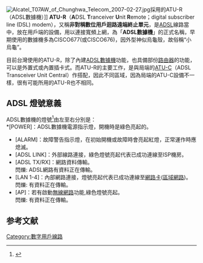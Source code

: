 [[File:Alcatel_T07AW_of_Chunghwa_Telecom_2007-02-27.jpg|thumb]]採用的ATU-R（ADSL數據機）]]
'''ATU-R'''（'''A'''DSL '''T'''ranceiver '''U'''nit '''R'''emote；digital subscriber line (DSL) modem），又稱'''非對稱數位用戶迴路遠端終止單元'''，是[[ADSL|ADSL]]線路當中，放在用戶端的設備，用以連接寬頻上網，為「'''ADSL數據機'''」的正式名稱，早期使用的數據機多為CISCO677(或CISCO676)，因外型神似烏龜殼，故俗稱“小烏龜”。

目前台灣使用的ATU-R，除了內建[[ADSL|ADSL]][[數據機|數據機]]功能，也具備部份[[路由器|路由器]]的功能，可以是外置式或內置插卡式。而ATU-R的主要工作，是與局端的[[ATU-C|ATU-C]]（ADSL Transceiver Unit Central）作搭配，因此不同區域，因為局端的ATU-C設備不一樣，很有可能所用的ATU-R也不相同。

== ADSL 燈號意義==
ADSL數據機的燈號<ref>{{Cite web |url=http://service.hinet.net/2004/new_adsl01.htm |title=各種ATU-R及Splitter之接線安裝 |accessdate=2016-01-17 |archive-date=2016-01-04 |archive-url=https://web.archive.org/web/20160104233052/http://service.hinet.net/2004/new_adsl01.htm |dead-url=no }}</ref>由左至右分別是：<br>
*[POWER]：ADSL數據機電源指示燈，開機時是綠色亮起的。
*[ALARM]：故障警告指示燈，在初始開機或故障時會亮起紅燈，正常運作時應熄滅。
*[ADSL LINK]：外部線路連接，綠色燈號亮起代表已成功連線至ISP機房。
*[ADSL TX/RX]：網路資料傳輸。 <br>閃爍: ADSL網路有資料正在傳輸。
*[LAN 1-4]：內部網路連接，燈號亮起代表已成功連線至[[網路卡|網路卡]]([[區域網路|區域網路]])。 <br>閃爍: 有資料正在傳輸。
*[AP]：若有啟動[[無線網路|無線網路]]功能,綠色燈號亮起。<br>閃爍: 有資料正在傳輸。

== 参考文献 ==
{{Reflist|2}}




[[Category:數字用戶線路|Category:數字用戶線路]]